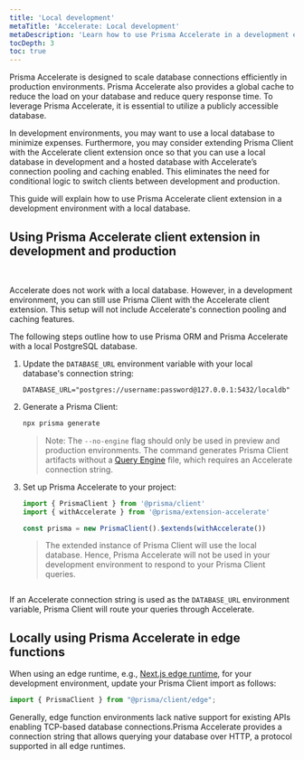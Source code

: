 ```yaml
---
title: 'Local development'
metaTitle: 'Accelerate: Local development'
metaDescription: 'Learn how to use Prisma Accelerate in a development environment.'
tocDepth: 3
toc: true
---
```


<TopBlock>

Prisma Accelerate is designed to scale database connections efficiently in production environments. Prisma Accelerate also provides a global cache to reduce the load on your database and reduce query response time. To leverage Prisma Accelerate, it is essential to utilize a publicly accessible database.

In development environments, you may want to use a local database to minimize expenses. Furthermore, you may consider extending Prisma Client with the Accelerate client extension once so that you can use a local database in development and a hosted database with Accelerate’s connection pooling and caching enabled. This eliminates the need for conditional logic to switch clients between development and production.

This guide will explain how to use Prisma Accelerate client extension in a development environment with a local database.

</TopBlock>

## Using Prisma Accelerate client extension in development and production

<br />
<img src="images/accelerate-in-dev.png" alt="" />

Accelerate does not work with a local database. However, in a development environment, you can still use Prisma Client with the Accelerate client extension. This setup will not include Accelerate's connection pooling and caching features.

The following steps outline how to use Prisma ORM and Prisma Accelerate with a local PostgreSQL database.

1. Update the `DATABASE_URL` environment variable with your local database's connection string:

   ```.env
   DATABASE_URL="postgres://username:password@127.0.0.1:5432/localdb"
   ```

2. Generate a Prisma Client:

   ```bash
   npx prisma generate
   ```

   > Note: The `--no-engine` flag should only be used in preview and production environments. The command generates Prisma Client artifacts without a [Query Engine](/concepts/components/prisma-engines) file, which requires an Accelerate connection string.

3. Set up Prisma Accelerate to your project:

   ```typescript
   import { PrismaClient } from '@prisma/client'
   import { withAccelerate } from '@prisma/extension-accelerate'

   const prisma = new PrismaClient().$extends(withAccelerate())
   ```

   > The extended instance of Prisma Client will use the local database. Hence, Prisma Accelerate will not be used in your development environment to respond to your Prisma Client queries.

<img src="images/accelerate-in-prod.png" alt="" />

If an Accelerate connection string is used as the `DATABASE_URL` environment variable, Prisma Client will route your queries through Accelerate.

## Locally using Prisma Accelerate in edge functions

When using an edge runtime, e.g., [Next.js edge runtime](https://nextjs.org/docs/app/building-your-application/rendering/edge-and-nodejs-runtimes#edge-runtime), for your development environment, update your Prisma Client import as follows:

```typescript
import { PrismaClient } from "@prisma/client/edge";
```

Generally, edge function environments lack native support for existing APIs enabling TCP-based database connections.Prisma Accelerate provides a connection string that allows querying your database over HTTP, a protocol supported in all edge runtimes.
